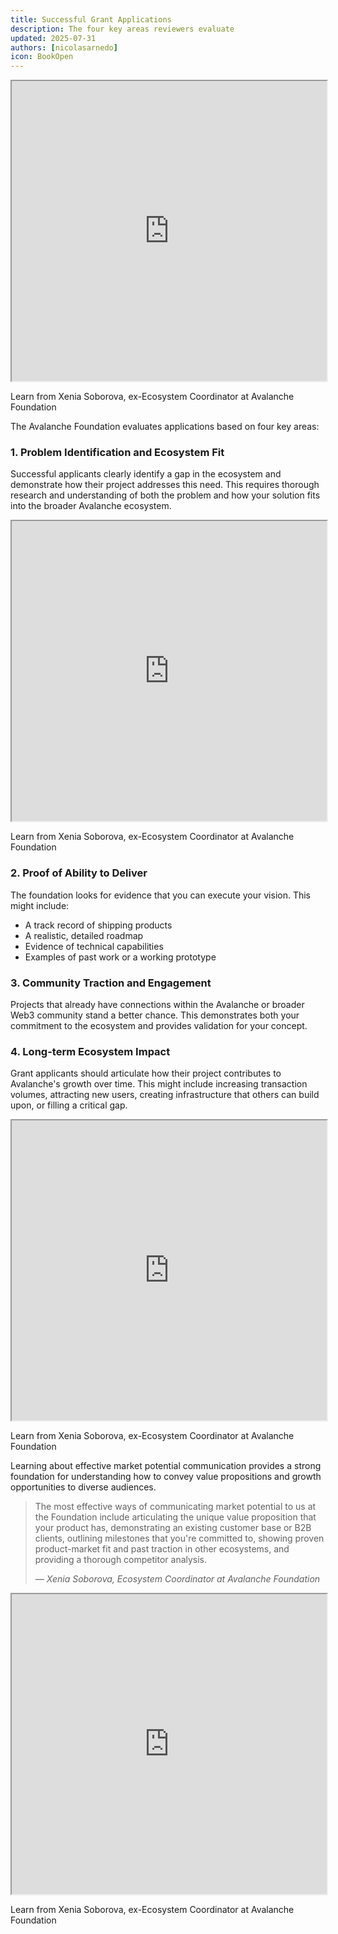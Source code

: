 ```yaml
---
title: Successful Grant Applications
description: The four key areas reviewers evaluate
updated: 2025-07-31
authors: [nicolasarnedo]
icon: BookOpen
---
```


<div style={{ margin: '2rem 0' }}>
  <iframe 
    src="https://drive.google.com/file/d/1VedGl4st-7QffhAYPzAEyGoVhUWCFoH_/preview" 
    width="100%" 
    height="480" 
    allow="autoplay"
    style={{ border: 'none', borderRadius: '8px' }}
  ></iframe>
  <p style={{ textAlign: 'center', marginTop: '1rem', fontSize: '0.95rem', color: '#666' }}>
    Learn from Xenia Soborova, ex-Ecosystem Coordinator at Avalanche Foundation
  </p>
</div>

The Avalanche Foundation evaluates applications based on four key areas:

### 1. Problem Identification and Ecosystem Fit

Successful applicants clearly identify a gap in the ecosystem and demonstrate how their project addresses this need. This requires thorough research and understanding of both the problem and how your solution fits into the broader Avalanche ecosystem.

<div style={{ margin: '2rem 0' }}>
  <iframe 
    src="https://drive.google.com/file/d/1I8KimUXT-1c-9UnSiK-fa32B_eobOU8D/preview" 
    width="100%" 
    height="480" 
    allow="autoplay"
    style={{ border: 'none', borderRadius: '8px' }}
  ></iframe>
  <p style={{ textAlign: 'center', marginTop: '1rem', fontSize: '0.95rem', color: '#666' }}>
    Learn from Xenia Soborova, ex-Ecosystem Coordinator at Avalanche Foundation
  </p>
</div>

### 2. Proof of Ability to Deliver

The foundation looks for evidence that you can execute your vision. This might include:
- A track record of shipping products
- A realistic, detailed roadmap
- Evidence of technical capabilities
- Examples of past work or a working prototype

### 3. Community Traction and Engagement

Projects that already have connections within the Avalanche or broader Web3 community stand a better chance. This demonstrates both your commitment to the ecosystem and provides validation for your concept.

### 4. Long-term Ecosystem Impact

Grant applicants should articulate how their project contributes to Avalanche's growth over time. This might include increasing transaction volumes, attracting new users, creating infrastructure that others can build upon, or filling a critical gap.

<div style={{ margin: '2rem 0' }}>
  <iframe 
    src="https://drive.google.com/file/d/1JbwkmWa8kPaHHkTkLb8bKODqtkndo20Y/preview" 
    width="100%" 
    height="480" 
    allow="autoplay"
    style={{ border: 'none', borderRadius: '8px' }}
  ></iframe>
  <p style={{ textAlign: 'center', marginTop: '1rem', fontSize: '0.95rem', color: '#666' }}>
    Learn from Xenia Soborova, ex-Ecosystem Coordinator at Avalanche Foundation
  </p>
</div>

Learning about effective market potential communication provides a strong foundation for understanding how to convey value propositions and growth opportunities to diverse audiences.

<blockquote className="quote-card">
  <p>The most effective ways of communicating market potential to us at the Foundation include articulating the unique value proposition that your product has, demonstrating an existing customer base or B2B clients, outlining milestones that you're committed to, showing proven product-market fit and past traction in other ecosystems, and providing a thorough competitor analysis.</p>
  <cite>— Xenia Soborova, Ecosystem Coordinator at Avalanche Foundation</cite>
</blockquote>

<div style={{ margin: '2rem 0' }}>
  <iframe 
    src="https://drive.google.com/file/d/1xGAjj5YYRF-dl6vYMn50dBN6dLfj62qt/preview" 
    width="100%" 
    height="480" 
    allow="autoplay"
    style={{ border: 'none', borderRadius: '8px' }}
  ></iframe>
  <p style={{ textAlign: 'center', marginTop: '1rem', fontSize: '0.95rem', color: '#666' }}>
    Learn from Xenia Soborova, ex-Ecosystem Coordinator at Avalanche Foundation
  </p>
</div> 

